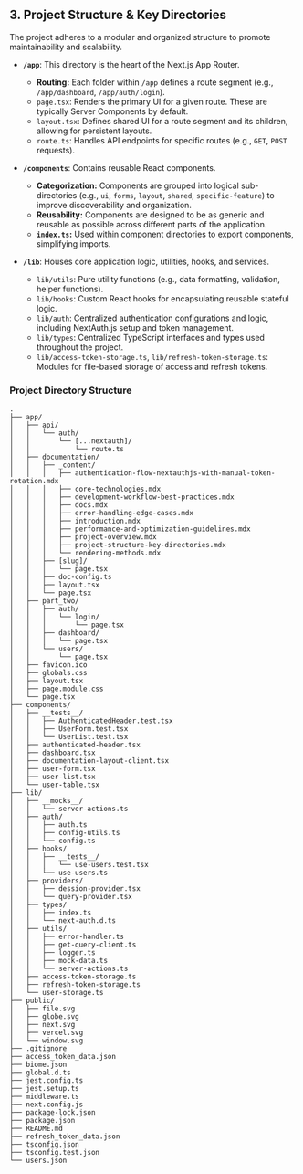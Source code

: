 ## 3. Project Structure & Key Directories

The project adheres to a modular and organized structure to promote maintainability and scalability.

*   **`/app`**: This directory is the heart of the Next.js App Router.
    *   **Routing:** Each folder within `/app` defines a route segment (e.g., `/app/dashboard`, `/app/auth/login`).
    *   `page.tsx`: Renders the primary UI for a given route. These are typically Server Components by default.
    *   `layout.tsx`: Defines shared UI for a route segment and its children, allowing for persistent layouts.
    *   `route.ts`: Handles API endpoints for specific routes (e.g., `GET`, `POST` requests).

*   **`/components`**: Contains reusable React components.
    *   **Categorization:** Components are grouped into logical sub-directories (e.g., `ui`, `forms`, `layout`, `shared`, `specific-feature`) to improve discoverability and organization.
    *   **Reusability:** Components are designed to be as generic and reusable as possible across different parts of the application.
    *   **`index.ts`:** Used within component directories to export components, simplifying imports.

*   **`/lib`**: Houses core application logic, utilities, hooks, and services.
    *   `lib/utils`: Pure utility functions (e.g., data formatting, validation, helper functions).
    *   `lib/hooks`: Custom React hooks for encapsulating reusable stateful logic.
    *   `lib/auth`: Centralized authentication configurations and logic, including NextAuth.js setup and token management.
    *   `lib/types`: Centralized TypeScript interfaces and types used throughout the project.
    *   `lib/access-token-storage.ts`, `lib/refresh-token-storage.ts`: Modules for file-based storage of access and refresh tokens.

### Project Directory Structure

```
.
├── app/
│   ├── api/
│   │   └── auth/
│   │       └── [...nextauth]/
│   │           └── route.ts
│   ├── documentation/
│   │   ├── _content/
│   │   │   ├── authentication-flow-nextauthjs-with-manual-token-rotation.mdx
│   │   │   ├── core-technologies.mdx
│   │   │   ├── development-workflow-best-practices.mdx
│   │   │   ├── docs.mdx
│   │   │   ├── error-handling-edge-cases.mdx
│   │   │   ├── introduction.mdx
│   │   │   ├── performance-and-optimization-guidelines.mdx
│   │   │   ├── project-overview.mdx
│   │   │   ├── project-structure-key-directories.mdx
│   │   │   └── rendering-methods.mdx
│   │   ├── [slug]/
│   │   │   └── page.tsx
│   │   ├── doc-config.ts
│   │   ├── layout.tsx
│   │   └── page.tsx
│   ├── part_two/
│   │   ├── auth/
│   │   │   └── login/
│   │   │       └── page.tsx
│   │   ├── dashboard/
│   │   │   └── page.tsx
│   │   └── users/
│   │       └── page.tsx
│   ├── favicon.ico
│   ├── globals.css
│   ├── layout.tsx
│   ├── page.module.css
│   └── page.tsx
├── components/
│   ├── __tests__/
│   │   ├── AuthenticatedHeader.test.tsx
│   │   ├── UserForm.test.tsx
│   │   └── UserList.test.tsx
│   ├── authenticated-header.tsx
│   ├── dashboard.tsx
│   ├── documentation-layout-client.tsx
│   ├── user-form.tsx
│   ├── user-list.tsx
│   └── user-table.tsx
├── lib/
│   ├── __mocks__/
│   │   └── server-actions.ts
│   ├── auth/
│   │   ├── auth.ts
│   │   ├── config-utils.ts
│   │   └── config.ts
│   ├── hooks/
│   │   ├── __tests__/
│   │   │   └── use-users.test.tsx
│   │   └── use-users.ts
│   ├── providers/
│   │   ├── dession-provider.tsx
│   │   └── query-provider.tsx
│   ├── types/
│   │   ├── index.ts
│   │   └── next-auth.d.ts
│   ├── utils/
│   │   ├── error-handler.ts
│   │   ├── get-query-client.ts
│   │   ├── logger.ts
│   │   ├── mock-data.ts
│   │   └── server-actions.ts
│   ├── access-token-storage.ts
│   ├── refresh-token-storage.ts
│   └── user-storage.ts
├── public/
│   ├── file.svg
│   ├── globe.svg
│   ├── next.svg
│   ├── vercel.svg
│   └── window.svg
├── .gitignore
├── access_token_data.json
├── biome.json
├── global.d.ts
├── jest.config.ts
├── jest.setup.ts
├── middleware.ts
├── next.config.js
├── package-lock.json
├── package.json
├── README.md
├── refresh_token_data.json
├── tsconfig.json
├── tsconfig.test.json
└── users.json